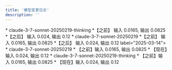 ```yaml
---
title: '模型变更日志'
description: ''
---
```


<Update label="2025-03-15">
* claude-3-7-sonnet-20250219-thinking
  *【之前】 输入 0.0165, 输出 0.0825
  *【之后】 输入 0.024, 输出 0.12
* claude-3-7-sonnet-20250219
  *【之前】 输入 0.0165, 输出 0.0825
  *【之后】 输入 0.024, 输出 0.12
</Update>
 label="2025-03-14">
* claude-3-7-sonnet-20250219
  * 【之前】输入 0.0165, 输出 0.0825
  * 【现在】输入 0.024, 输出 0.12 
* claude-3-7-sonnet-20250219-thinking
  * 【之前】输入 0.0165, 输出 0.0825
  * 【现在】输入 0.024, 输出 0.12
</Update>
